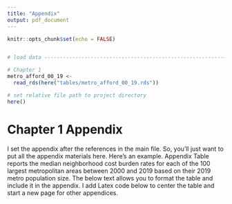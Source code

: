 ```yaml
---
title: "Appendix"
output: pdf_document
---
```


```r
knitr::opts_chunk$set(echo = FALSE)


# load data --------------------------------------------------------------------

# Chapter 1
metro_afford_00_19 <- 
  read_rds(here("tables/metro_afford_00_19.rds"))

# set relative file path to project directory
here()


```

\appendix
\renewcommand\thefigure{A.\arabic{figure}}    
\setcounter{figure}{0}
\renewcommand\thetable{A.\arabic{table}} 
\setcounter{table}{0}


# Chapter 1 Appendix {-}

I set the appendix after the references in the main file. So, you'll just want to put all the appendix materials here. Here's an example. Appendix Table \ref{tab:metroafford} reports the median neighborhood cost burden rates for each of the 100 largest metropolitan areas between 2000 and 2019 based on their 2019 metro population size. The below text allows you to format the table and include it in the appendix. I add Latex code below to center the table and start a new page for other appendices.


\begin{center}
```r

# nested model object 
metro_afford_00_19 %>% 
  

  # kable specifications
  knitr::kable(booktabs = T, 
               longtable = T,  # make long
               caption = "Median neighborhood affordability by metro, 2000 to 2019",
               linesep = "", 
               align= "lcccc", 
               col.names = c("Metro","2000","2019","2000","2019"))   %>% 
  kable_styling(latex_options = c("HOLD_position", "striped"), 
                position = "center", 
                full_width = F, 
                font_size = 9) %>%
  

  #  ensure equal column width of all but first column
  column_spec(c(2,3,4,5), width = "5em") %>%
  footnote(general = "Metropolitian sample is limited to the 100 largest by 2019 population. ",
           general_title = "",
           footnote_as_chunk = T)  %>% 
  
  # add headers above each row
  add_header_above(c("", "Median rent burden" = 2, "Median mortgage burden" = 2))
  
  
  


```
\end{center}

\newpage